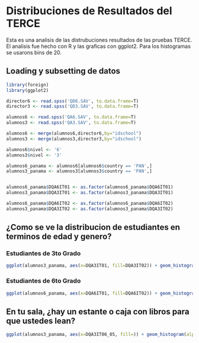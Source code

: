 # Distribuciones de Resultados del TERCE

Esta es una analisis de las distrubuciones resultados de las pruebas TERCE. El analisis fue hecho con R y las graficas con ggplot2.
Para los histogramas se usarons bins de 20.

## Loading y subsetting de datos
```r
library(foreign)
library(ggplot2)

director6 <- read.spss('QD6.SAV', to.data.frame=T)
director3 <- read.spss('QD3.SAV', to.data.frame=T)

alumnos6 <- read.spss('QA6.SAV', to.data.frame=T)
alumnos3 <- read.spss('QA3.SAV', to.data.frame=T)

alumnos6 <- merge(alumnos6,director6,by="idschool")
alumnos3 <- merge(alumnos3,director3,by="idschool")

alumnos6$nivel <- '6'
alumnos3$nivel <- '3'

alumnos6_panama <- alumnos6[alumnos6$country == 'PAN',]
alumnos3_panama <- alumnos3[alumnos3$country == 'PAN',]


alumnos6_panama$DQA6IT01 <- as.factor(alumnos6_panama$DQA6IT01)
alumnos3_panama$DQA3IT01 <- as.factor(alumnos3_panama$DQA3IT01)

alumnos6_panama$DQA6IT02 <- as.factor(alumnos6_panama$DQA6IT02)
alumnos3_panama$DQA3IT02 <- as.factor(alumnos3_panama$DQA3IT02)

```

## ¿Como se ve la distribucion de estudiantes en terminos de edad y genero?
### Estudiantes de 3to Grado
```r
ggplot(alumnos3_panama, aes(x=DQA3IT01, fill=DQA3IT02)) + geom_histogram(alpha=.5, position="dodge") + scale_x_discrete(labels=c("7 años o menos","8 años","9 años", "10 años", "11 años", "12 años o mas", "NA")) + theme(axis.text.x = element_text(angle = 90, hjust = 1)) + scale_fill_discrete(labels=c("Niña","Niño")) + ylab("Cantidad de Estudiantes")
```
### Estudiantes de 6to Grado
```r
ggplot(alumnos6_panama, aes(x=DQA6IT01, fill=DQA6IT02)) + geom_histogram(alpha=.5, position="dodge") + scale_x_discrete(labels=c("10 años o menos","11 años","12 años", "13 años", "14 años", "15 años o mas", "NA")) + theme(axis.text.x = element_text(angle = 90, hjust = 1)) + scale_fill_discrete(labels=c("Niña","Niño")) + ylab("Cantidad de Estudiantes")
```

## En tu sala, ¿hay un estante o caja con libros para que ustedes lean?
```r
ggplot(alumnos3_panama, aes(x=DQA3IT06_05, fill=)) + geom_histogram(alpha=.5, position="dodge") + scale_x_discrete(labels=c("No", "Si")) + theme(axis.text.x = element_text(angle = 90, hjust = 1)) + ylab("Cantidad de Estudiantes")
```
